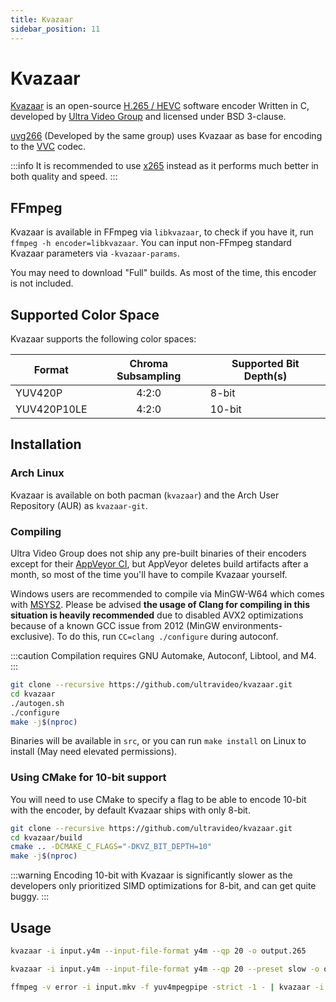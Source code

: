 ```yaml
---
title: Kvazaar
sidebar_position: 11
---
```


# Kvazaar

[Kvazaar](https://github.com/ultravideo/kvazaar) is an open-source [H.265 / HEVC](/docs/video/HEVC) software encoder Written in C, developed by [Ultra Video Group](https://ultravideo.fi/) and licensed under BSD 3-clause. 

[uvg266](/docs/encoders/uvg266) (Developed by the same group) uses Kvazaar as base for encoding to the [VVC](/docs/video/VVC) codec.

:::info
It is recommended to use [x265](/docs/encoders/x265) instead as it performs much better in both quality and speed.
:::

## FFmpeg

Kvazaar is available in FFmpeg via ``libkvazaar``, to check if you have it, run ``ffmpeg -h encoder=libkvazaar``. You can input non-FFmpeg standard Kvazaar parameters via ``-kvazaar-params``.

You may need to download "Full" builds. As most of the time, this encoder is not included.


## Supported Color Space

Kvazaar supports the following color spaces:

| Format           | Chroma Subsampling | Supported Bit Depth(s) |
|------------------|:------------------:|-----------------------|
| YUV420P          | 4:2:0              | 8-bit                 |
| YUV420P10LE      | 4:2:0              | 10-bit                |


## Installation

### Arch Linux

Kvazaar is available on both pacman (`kvazaar`) and the Arch User Repository (AUR) as `kvazaar-git`.

### Compiling

Ultra Video Group does not ship any pre-built binaries of their encoders except for their [AppVeyor CI](https://ci.appveyor.com/project/Ultravideo/kvazaar), but AppVeyor deletes build artifacts after a month, so most of the time you'll have to compile Kvazaar yourself. 

Windows users are recommended to compile via MinGW-W64 which comes with [MSYS2](https://msys2.org/). Please be advised **the usage of Clang for compiling in this situation is heavily recommended**
due to disabled AVX2 optimizations because of a known GCC issue from 2012 (MinGW environments-exclusive). To do this, run `CC=clang ./configure` during autoconf.

:::caution
Compilation requires GNU Automake, Autoconf, Libtool, and M4.
:::

```bash
git clone --recursive https://github.com/ultravideo/kvazaar.git
cd kvazaar
./autogen.sh
./configure
make -j$(nproc)
```

Binaries will be available in `src`, or you can run `make install` on Linux to install (May need elevated permissions).

### Using CMake for 10-bit support

You will need to use CMake to specify a flag to be able to encode 10-bit with the encoder, by default Kvazaar ships with only 8-bit.

```bash
git clone --recursive https://github.com/ultravideo/kvazaar.git
cd kvazaar/build
cmake .. -DCMAKE_C_FLAGS="-DKVZ_BIT_DEPTH=10"
make -j$(nproc)
```
:::warning
Encoding 10-bit with Kvazaar is significantly slower as the developers only prioritized SIMD optimizations for 8-bit, and can get quite buggy.
:::

## Usage

```bash title="Simple Y4M input with QP 20 and raw 265 bitstream output"
kvazaar -i input.y4m --input-file-format y4m --qp 20 -o output.265
```

```bash title="Preset slow, CRF 20, Y4M input"
kvazaar -i input.y4m --input-file-format y4m --qp 20 --preset slow -o output.265
```

```bash title="FFmpeg piping"
ffmpeg -v error -i input.mkv -f yuv4mpegpipe -strict -1 - | kvazaar -i - --input-file-format y4m --qp 20 --preset slow -o output.265
```
